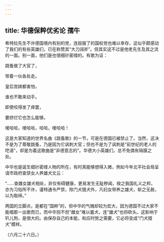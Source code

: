 ```yaml
---
---
---
```

title: 华德保粹优劣论 孺牛
---



希特拉先生不许德国境内有别的党，连屈服了的国权党也难以幸存，这似乎颇感动了我们的有些英雄们，已在称赞其“大刀阔斧”。但其实这不过是他老先生及其之流的一面。别一面，他们是也很细针密缕的。有歌为证：

跳蚤做了大官了，

带着一伙各处走。

皇后宫嫔都害怕，

谁也不敢来动手。

即使咬得发了痒罢，

要挤烂它也怎么能够。

嗳哈哈，嗳哈哈，哈哈，嗳哈哈！

这是大家知道的世界名曲《跳蚤歌》的一节，可是在德国已被禁止了。当然，这决不是为了尊敬跳蚤，乃是因为它讽刺大官；但也不是为了讽刺是“前世纪的老人的呓语”，却是为着这歌曲是“非德意志的”。华德大小英雄们，总不免偶有隔膜之处。

中华也是诞生细针密缕人物的所在，有时真能够想得入微，例如今年北平社会局呈请市政府查禁女人养雄犬文云：

“……查雌女雄犬相处，非仅有碍健康，更易发生无耻秽闻，揆之我国礼义之邦，亦为习俗所不许，谨特通令严禁，除门犬猎犬外，凡妇女带养之雄犬，斩之无赦，以为取缔。”

两国的立脚点，是都在“国粹”的，但中华的气魄却较为宏大，因为德国不过大家不能唱那一出歌而已，而中华则不但“雌女”难以蓄犬，连“雄犬”也将砍头。这影响于叭儿狗，是很大的。由保存自己的本能，和应时势之需要，它必将变成“门犬猎犬”模样。

（六月二十六日。）